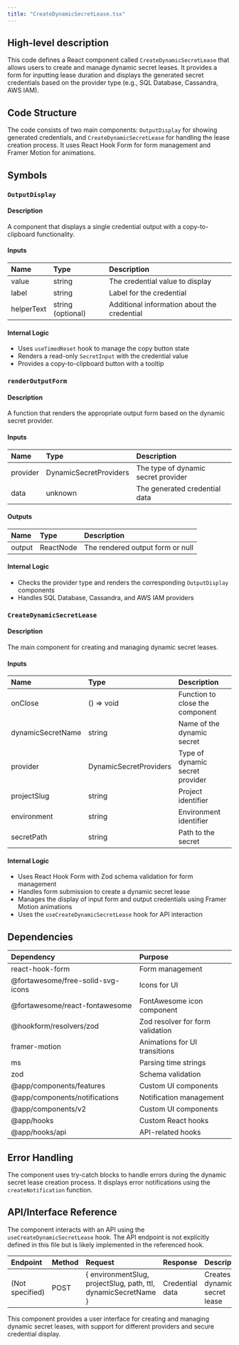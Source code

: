 ```yaml
---
title: "CreateDynamicSecretLease.tsx"
---
```


## High-level description
This code defines a React component called `CreateDynamicSecretLease` that allows users to create and manage dynamic secret leases. It provides a form for inputting lease duration and displays the generated secret credentials based on the provider type (e.g., SQL Database, Cassandra, AWS IAM).

## Code Structure
The code consists of two main components: `OutputDisplay` for showing generated credentials, and `CreateDynamicSecretLease` for handling the lease creation process. It uses React Hook Form for form management and Framer Motion for animations.

## Symbols

### `OutputDisplay`
#### Description
A component that displays a single credential output with a copy-to-clipboard functionality.

#### Inputs
| Name | Type | Description |
|:-----|:-----|:------------|
| value | string | The credential value to display |
| label | string | Label for the credential |
| helperText | string (optional) | Additional information about the credential |

#### Internal Logic
- Uses `useTimedReset` hook to manage the copy button state
- Renders a read-only `SecretInput` with the credential value
- Provides a copy-to-clipboard button with a tooltip

### `renderOutputForm`
#### Description
A function that renders the appropriate output form based on the dynamic secret provider.

#### Inputs
| Name | Type | Description |
|:-----|:-----|:------------|
| provider | DynamicSecretProviders | The type of dynamic secret provider |
| data | unknown | The generated credential data |

#### Outputs
| Name | Type | Description |
|:-----|:-----|:------------|
| output | ReactNode | The rendered output form or null |

#### Internal Logic
- Checks the provider type and renders the corresponding `OutputDisplay` components
- Handles SQL Database, Cassandra, and AWS IAM providers

### `CreateDynamicSecretLease`
#### Description
The main component for creating and managing dynamic secret leases.

#### Inputs
| Name | Type | Description |
|:-----|:-----|:------------|
| onClose | () =&gt; void | Function to close the component |
| dynamicSecretName | string | Name of the dynamic secret |
| provider | DynamicSecretProviders | Type of dynamic secret provider |
| projectSlug | string | Project identifier |
| environment | string | Environment identifier |
| secretPath | string | Path to the secret |

#### Internal Logic
- Uses React Hook Form with Zod schema validation for form management
- Handles form submission to create a dynamic secret lease
- Manages the display of input form and output credentials using Framer Motion animations
- Uses the `useCreateDynamicSecretLease` hook for API interaction

## Dependencies
| Dependency | Purpose |
|:-----------|:--------|
| react-hook-form | Form management |
| @fortawesome/free-solid-svg-icons | Icons for UI |
| @fortawesome/react-fontawesome | FontAwesome icon component |
| @hookform/resolvers/zod | Zod resolver for form validation |
| framer-motion | Animations for UI transitions |
| ms | Parsing time strings |
| zod | Schema validation |
| @app/components/features | Custom UI components |
| @app/components/notifications | Notification management |
| @app/components/v2 | Custom UI components |
| @app/hooks | Custom React hooks |
| @app/hooks/api | API-related hooks |

## Error Handling
The component uses try-catch blocks to handle errors during the dynamic secret lease creation process. It displays error notifications using the `createNotification` function.

## API/Interface Reference
The component interacts with an API using the `useCreateDynamicSecretLease` hook. The API endpoint is not explicitly defined in this file but is likely implemented in the referenced hook.

| Endpoint | Method | Request | Response | Description |
|:---------|:-------|:--------|:---------|:------------|
| (Not specified) | POST | { environmentSlug, projectSlug, path, ttl, dynamicSecretName } | Credential data | Creates a dynamic secret lease |

This component provides a user interface for creating and managing dynamic secret leases, with support for different providers and secure credential display.